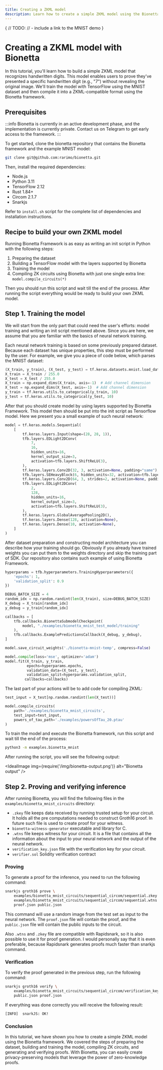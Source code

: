 ```yaml
---
title: Creating a ZKML model
description: Learn how to create a simple ZKML model using the Bionetta framework and use it for proving and verifying handwritten digit recognition.
---
```



{
    // TODO:
    // - include a link to the MNIST demo
}

# Creating a ZKML model with Bionetta

In this tutorial, you'll learn how to build a simple ZKML model that recognizes handwritten digits. This model enables users to prove they've presented a specific handwritten digit (e.g., "7") without revealing the original image. We'll train the model with TensorFlow using the <OutLink href="https://keras.io/api/datasets/mnist/">MNIST dataset</OutLink> and then compile it into a ZKML-compatible format using the Bionetta framework.

## Prerequisites

:::info
Bionetta is currently in an active development phase, and the implementation is currently private. Contact us on <OutLink href="https://t.me/+pWugh5xgDiE3Y2Jk">Telegram</OutLink> to get early access to the framework.
:::

To get started, clone the <OutLink href="https://github.com/rarimo/bionetta">bionetta</OutLink> repository that contains the Bionetta framework and the example MNIST model:

```bash
git clone git@github.com:rarimo/bionetta.git
```

Then, install the required dependencies:

- Node.js
- Python 3.11
- TensorFlow 2.12
- Rust 1.84+
- Circom 2.1.7
- Snarkjs

Refer to <OutLink href="https://github.com/rarimo/bionetta/blob/17897304bd2f627ccb97df753ed3e763457a0edd/install.sh">`install.sh` script</OutLink> for the complete list of dependencies and installation instructions.

## Recipe to build your own ZKML model

Running Bionetta Framework is as easy as writing an init script in Python with the following steps:

1. Preparing the dataset
2. Building a TensorFlow model with the layers supported by Bionetta
3. Training the model
4. Compiling ZK circuits using Bionetta with just one single extra line: `model.compile_circuits(*)`

Then you should run this script and wait till the end of the process. After running the script everything would be ready to build your own ZKML model.

## Step 1. Training the model

We will start from the only part that could need the user's efforts: model training and writing an init script mentioned above. Since you are here, we assume that you are familiar with the basics of neural network training.

Each neural network training is based on some previously prepared dataset. Because each dataset has unique properties, this step must be performed by the user. For example, we give you a piece of code below, which parses the MNIST dataset:

```python
(X_train, y_train), (X_test, y_test) = tf.keras.datasets.mnist.load_data()
X_train = X_train / 255.0
X_test = X_test / 255.0
X_train = np.expand_dims(X_train, axis=-1)  # Add channel dimension
X_test = np.expand_dims(X_test, axis=-1)  # Add channel dimension
y_train = tf.keras.utils.to_categorical(y_train, 10)
y_test = tf.keras.utils.to_categorical(y_test, 10)
```

After that you should create model by using layers supported by Bionetta Framework. This model then should be put into the init script as Tensorflow model. Here we present you a small example of such neural network:

```python
model = tf.keras.models.Sequential(
    [
        tf.keras.layers.Input(shape=(28, 28, 1)),
        tfb.layers.EDLight2DConv(
            7,
            16,
            hidden_units=16,
            kernel_output_size=3,
            activation=tfb.layers.ShiftReLU(3),
        ),
        tf.keras.layers.Conv2D(32, 3, activation=None, padding="same"),
        tfb.layers.SEHeavyBlock(6, hidden_units=32, activation=tfb.layers.ShiftReLU(2)),
        tf.keras.layers.Conv2D(64, 3, strides=2, activation=None, padding="same"),
        tfb.layers.EDLight2DConv(
            2,
            128,
            hidden_units=16,
            kernel_output_size=3,
            activation=tfb.layers.ShiftReLU(3),
        ),
        tf.keras.layers.GlobalAveragePooling2D(),
        tf.keras.layers.Dense(128, activation=None),
        tf.keras.layers.Dense(10, activation=None),
    ]
)

```

After dataset preparation and constructing model architecture you can describe how your training should go. Obviously if you already have trained weights you can put them to the weights directory and skip the training part of SDK. Our repository also contains such example of using Bionetta Framework.

```python
hyperparams = tfb.hyperparameters.TrainingHyperparameters({
    'epochs': 1,
    'validation_split': 0.9
})

DEBUG_BATCH_SIZE = 4
random_idx = np.random.randint(len(X_train), size=DEBUG_BATCH_SIZE)
X_debug = X_train[random_idx]
y_debug = y_train[random_idx]

callbacks = [
    tfb.callbacks.BionettaSubmodelCheckpoint(
        model, "./examples/bionetta_mnist_test_model/training"
    ),
    tfb.callbacks.ExamplePredictionsCallback(X_debug, y_debug),
]

model.save_circuit_weights('./bionetta-mnist-temp', compress=False)

model.compile(loss='mse', optimizer='adam')
model.fit(X_train, y_train,
          epochs=hyperparams.epochs,
          validation_data=(X_test, y_test),
          validation_split=hyperparams.validation_split,
         callbacks=callbacks)
```

The last part of your actions will be to add code for compiling ZKML:

```python
test_input = X_test[np.random.randint(len(X_test))]

model.compile_circuits(
    path='./examples/bionetta_mnist_circuits',
    test_input=test_input,
    powers_of_tau_path='./examples/powersOfTau_20.ptau'
)
```

To train the model and execute the Bionetta framework, run this script and wait till the end of the process:

```bash
python3 -m examples.bionetta_mnist
```

After running the script, you will see the following output:

<IdealImage img={require('/img/bionetta-output.png')} alt="Bionetta output" />

## Step 2. Proving and verifying inference

After running Bionetta, you will find the following files in the `examples/bionetta_mnist_circuits` directory:
- `.zkey` file keeps data received by running trusted setup for your circuit. It holds all the pre computations needed to construct Groth16 proof. In future such file is used to create proof for your witness.
- `bionetta-witness-generator` executable and library for C.
- `.wtns`  file keeps witness for your circuit. It is a file that contains all the information about the input to your neural network and the output of the neural network.
- `verification_key.json` file with the verification key for your circuit.
- `verifier.sol` Solidity verification contract

### Proving

To generate a proof for the inference, you need to run the following command:

```bash
snarkjs groth16 prove \
    examples/bionetta_mnist_circuits/sequential_circom/sequential.zkey \
    examples/bionetta_mnist_circuits/sequential_circom/sequential.wtns \
    proof.json public.json
```

This command will use a random image from the test set as input to the neural network. The `proof.json` file will contain the proof, and the `public.json` file will contain the public inputs to the circuit.

Also `.wtns` and `.zkey` file are compatible with <OutLink href="https://github.com/iden3/rapidsnark">Rapidsnark</OutLink>, so it is also possible to use it for proof generation. I would personally say that it is even preferable, because Rapidsnark generates proofs much faster than snarkjs command.

### Verification

To verify the proof generated in the previous step, run the following command:

```bash
snarkjs groth16 verify \
    examples/bionetta_mnist_circuits/sequential_circom/verification_key.json \
    public.json proof.json
```

If everything was done correctly you will receive the following result:

```bash
[INFO]  snarkJS: OK!
```

### Conclusion

In this tutorial, we have shown you how to create a simple ZKML model using the Bionetta framework. We covered the steps of preparing the dataset, building and training the model, compiling ZK circuits, and generating and verifying proofs. With Bionetta, you can easily create privacy-preserving models that leverage the power of zero-knowledge proofs.